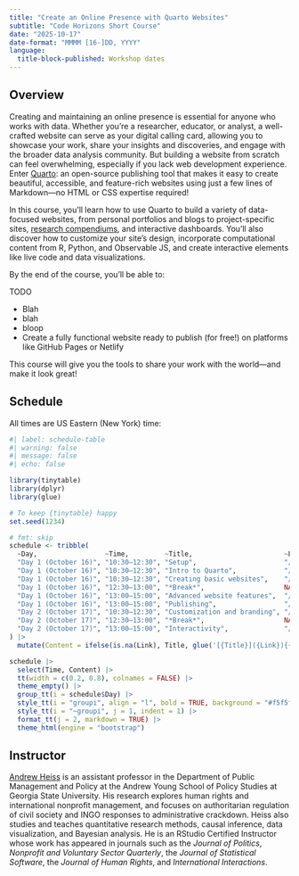 ```yaml
---
title: "Create an Online Presence with Quarto Websites"
subtitle: "Code Horizons Short Course"
date: "2025-10-17"
date-format: "MMMM [16-]DD, YYYY"
language:
  title-block-published: Workshop dates
---
```


## Overview

Creating and maintaining an online presence is essential for anyone who works with data. Whether you're a researcher, educator, or analyst, a well-crafted website can serve as your digital calling card, allowing you to showcase your work, share your insights and discoveries, and engage with the broader data analysis community. But building a website from scratch can feel overwhelming, especially if you lack web development experience. Enter [Quarto](https://quarto.org/): an open-source publishing tool that makes it easy to create beautiful, accessible, and feature-rich websites using just a few lines of Markdown—no HTML or CSS expertise required!

In this course, you'll learn how to use Quarto to build a variety of data-focused websites, from personal portfolios and blogs to project-specific sites, [research compendiums](https://research-compendium.science/), and interactive dashboards. You’ll also discover how to customize your site’s design, incorporate computational content from R, Python, and Observable JS, and create interactive elements like live code and data visualizations.

By the end of the course, you’ll be able to:

TODO

- Blah
- blah
- bloop
- Create a fully functional website ready to publish (for free!) on platforms like GitHub Pages or Netlify

This course will give you the tools to share your work with the world—and make it look great!


## Schedule

All times are US Eastern (New York) time:

```r
#| label: schedule-table
#| warning: false
#| message: false
#| echo: false

library(tinytable)
library(dplyr)
library(glue)

# To keep {tinytable} happy
set.seed(1234)

# fmt: skip
schedule <- tribble(
  ~Day,                 ~Time,         ~Title,                       ~Link,
  "Day 1 (October 16)", "10:30–12:30", "Setup",                      "/materials/00-setup/",
  "Day 1 (October 16)", "10:30–12:30", "Intro to Quarto",            "/materials/01-intro/",
  "Day 1 (October 16)", "10:30–12:30", "Creating basic websites",    "/materials/basic-websites/",
  "Day 1 (October 16)", "12:30–13:00", "*Break*",                    NA,
  "Day 1 (October 16)", "13:00–15:00", "Advanced website features",  "/materials/advanced-websites/",
  "Day 1 (October 16)", "13:00–15:00", "Publishing",                 "/materials/publishing/",
  "Day 2 (October 17)", "10:30–12:30", "Customization and branding", "/materials/brand/",
  "Day 2 (October 17)", "12:30–13:00", "*Break*",                    NA,
  "Day 2 (October 17)", "13:00–15:00", "Interactivity",              "/materials/interactivity/"
) |> 
  mutate(Content = ifelse(is.na(Link), Title, glue('[{Title}]({Link}){{target="_blank"}}')))

schedule |>
  select(Time, Content) |>
  tt(width = c(0.2, 0.8), colnames = FALSE) |>
  theme_empty() |>
  group_tt(i = schedule$Day) |>
  style_tt(i = "groupi", align = "l", bold = TRUE, background = "#f5f5f5") |>
  style_tt(i = "~groupi", j = 1, indent = 1) |>
  format_tt(j = 2, markdown = TRUE) |>
  theme_html(engine = "bootstrap")
```

## Instructor

[Andrew Heiss](https://www.andrewheiss.com/) is an assistant professor in the Department of Public Management and Policy at the Andrew Young School of Policy Studies at Georgia State University. His research explores human rights and international nonprofit management, and focuses on authoritarian regulation of civil society and INGO responses to administrative crackdown. Heiss also studies and teaches quantitative research methods, causal inference, data visualization, and Bayesian analysis. He is an RStudio Certified Instructor whose work has appeared in journals such as the *Journal of Politics*, *Nonprofit and Voluntary Sector Quarterly*, the *Journal of Statistical Software*, the *Journal of Human Rights*, and *International Interactions*.
